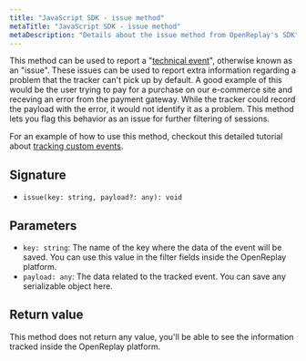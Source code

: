 ```yaml
---
title: "JavaScript SDK - issue method"
metaTitle: "JavaScript SDK - issue method"
metaDescription: "Details about the issue method from OpenReplay's SDK"
---
```


This method can be used to report a "[technical event](/installation/custom-events)", otherwise known as an "issue".
These issues can be used to report extra information regarding a problem that the tracker can't pick up by default. A good example of this would be the user trying to pay for a purchase 
on our e-commerce site and receving an error from the payment gateway. While the tracker could record the payload with the error, it would not identify it as a problem. This method lets you flag 
this behavior as an issue for further filtering of sessions.

For an example of how to use this method, checkout this detailed tutorial about [tracking custom events](/tutorials/custom-events).

## Signature
- `issue(key: string, payload?: any): void`

## Parameters

- `key: string`: The name of the key where the data of the event will be saved. You can use this value in the filter fields inside the OpenReplay platform.
- `payload: any`: The data related to the tracked event. You can save any serializable object here.

## Return value
This method does not return any value, you'll be able to see the information tracked inside the OpenReplay platform.